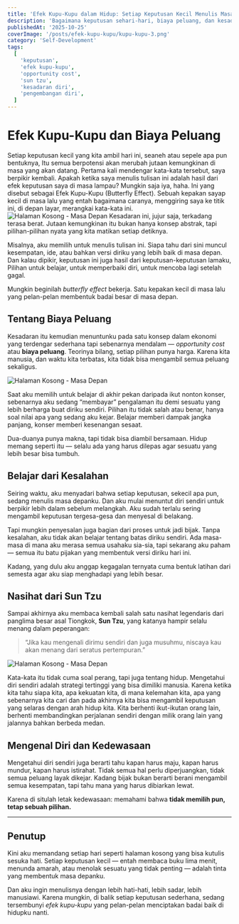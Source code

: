 ```yaml
---
title: 'Efek Kupu-Kupu dalam Hidup: Setiap Keputusan Kecil Menulis Masa Depan'
description: 'Bagaimana keputusan sehari-hari, biaya peluang, dan kesadaran diri membentuk arah hidup kita—dari konsep ekonomi hingga strategi Sun Tzu'
publishedAt: '2025-10-25'
coverImage: '/posts/efek-kupu-kupu/kupu-kupu-3.png'
category: 'Self-Development'
tags:
  [
    'keputusan',
    'efek kupu-kupu',
    'opportunity cost',
    'sun tzu',
    'kesadaran diri',
    'pengembangan diri',
  ]
---
```


# Efek Kupu-Kupu dan Biaya Peluang

Setiap keputusan kecil yang kita ambil hari ini, seaneh atau sepele apa pun bentuknya, Itu semua berpotensi akan merubah jutaan kemungkinan di masa yang akan datang. Pertama kali mendengar kata-kata tersebut, saya berpikir kembali. Apakah ketika saya menulis tulisan ini adalah hasil dari efek keputusan saya di masa lampau? Mungkin saja iya, haha. Ini yang disebut sebagai Efek Kupu-Kupu (Butterfly Effect). Sebuah kepakan sayap kecil di masa lalu yang entah bagaimana caranya, menggiring saya ke titik ini, di depan layar, merangkai kata-kata ini.
![Halaman Kosong - Masa Depan](/posts/efek-kupu-kupu/kupu-kupu-1.png)
Kesadaran ini, jujur saja, terkadang terasa berat. Jutaan kemungkinan itu bukan hanya konsep abstrak, tapi pilihan-pilihan nyata yang kita matikan setiap detiknya.

Misalnya, aku memilih untuk menulis tulisan ini. Siapa tahu dari sini muncul kesempatan, ide, atau bahkan versi diriku yang lebih baik di masa depan. Dan kalau dipikir, keputusan ini juga hasil dari keputusan-keputusan lamaku, Pilihan untuk belajar, untuk memperbaiki diri, untuk mencoba lagi setelah gagal.

Mungkin beginilah _butterfly effect_ bekerja. Satu kepakan kecil di masa lalu yang pelan-pelan membentuk badai besar di masa depan.

## Tentang Biaya Peluang

Kesadaran itu kemudian menuntunku pada satu konsep dalam ekonomi yang terdengar sederhana tapi sebenarnya mendalam — _opportunity cost_ atau **biaya peluang**. Teorinya bilang, setiap pilihan punya harga. Karena kita manusia, dan waktu kita terbatas, kita tidak bisa mengambil semua peluang sekaligus.

![Halaman Kosong - Masa Depan](/posts/efek-kupu-kupu/kupu-kupu-2.png)

Saat aku memilih untuk belajar di akhir pekan daripada ikut nonton konser, sebenarnya aku sedang “membayar” pengalaman itu demi sesuatu yang lebih berharga buat diriku sendiri. Pilihan itu tidak salah atau benar, hanya soal nilai apa yang sedang aku kejar. Belajar memberi dampak jangka panjang, konser memberi kesenangan sesaat.

Dua-duanya punya makna, tapi tidak bisa diambil bersamaan. Hidup memang seperti itu — selalu ada yang harus dilepas agar sesuatu yang lebih besar bisa tumbuh.

## Belajar dari Kesalahan

Seiring waktu, aku menyadari bahwa setiap keputusan, sekecil apa pun, sedang menulis masa depanku. Dan aku mulai menuntut diri sendiri untuk berpikir lebih dalam sebelum melangkah. Aku sudah terlalu sering mengambil keputusan tergesa-gesa dan menyesal di belakang.

Tapi mungkin penyesalan juga bagian dari proses untuk jadi bijak. Tanpa kesalahan, aku tidak akan belajar tentang batas diriku sendiri. Ada masa-masa di mana aku merasa semua usahaku sia-sia, tapi sekarang aku paham — semua itu batu pijakan yang membentuk versi diriku hari ini.

Kadang, yang dulu aku anggap kegagalan ternyata cuma bentuk latihan dari semesta agar aku siap menghadapi yang lebih besar.

## Nasihat dari Sun Tzu

Sampai akhirnya aku membaca kembali salah satu nasihat legendaris dari panglima besar asal Tiongkok, **Sun Tzu**, yang katanya hampir selalu menang dalam peperangan:

> “Jika kau mengenali dirimu sendiri dan juga musuhmu, niscaya kau akan menang dari seratus pertempuran.”

![Halaman Kosong - Masa Depan](/posts/efek-kupu-kupu/kupu-kupu-4.png)

Kata-kata itu tidak cuma soal perang, tapi juga tentang hidup. Mengetahui diri sendiri adalah strategi tertinggi yang bisa dimiliki manusia. Karena ketika kita tahu siapa kita, apa kekuatan kita, di mana kelemahan kita, apa yang sebenarnya kita cari dan pada akhirnya kita bisa mengambil keputusan yang selaras dengan arah hidup kita. Kita berhenti ikut-ikutan orang lain, berhenti membandingkan perjalanan sendiri dengan milik orang lain yang jalannya bahkan berbeda medan.

## Mengenal Diri dan Kedewasaan

Mengetahui diri sendiri juga berarti tahu kapan harus maju, kapan harus mundur, kapan harus istirahat. Tidak semua hal perlu diperjuangkan, tidak semua peluang layak dikejar. Kadang bijak bukan berarti berani mengambil semua kesempatan, tapi tahu mana yang harus dibiarkan lewat.

Karena di situlah letak kedewasaan: memahami bahwa **tidak memilih pun, tetap sebuah pilihan.**

---

## Penutup

Kini aku memandang setiap hari seperti halaman kosong yang bisa kutulis sesuka hati. Setiap keputusan kecil — entah membaca buku lima menit, menunda amarah, atau menolak sesuatu yang tidak penting — adalah tinta yang membentuk masa depanku.

Dan aku ingin menulisnya dengan lebih hati-hati, lebih sadar, lebih manusiawi. Karena mungkin, di balik setiap keputusan sederhana, sedang tersembunyi _efek kupu-kupu_ yang pelan-pelan menciptakan badai baik di hidupku nanti.
